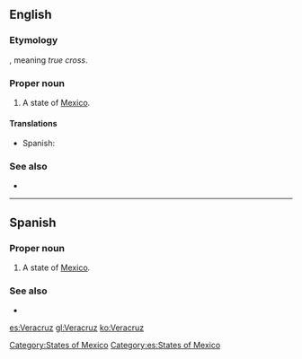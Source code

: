 ==English==

===Etymology===
{{etyl|es}}, meaning ''true cross''.

===Proper noun===
{{en-proper noun}}

# A state of [[Mexico]].

====Translations====
{{trans-top|state of Mexico}}
*Spanish: {{t|es|Veracruz|f}}
{{trans-mid}}
{{trans-bottom}}

===See also===
*{{pedialite}}

[[Category:States of Mexico]]

----

==Spanish==

===Proper noun===
{{es-proper noun|f}}

# A state of [[Mexico]].

===See also===
* {{pedialite|lang=es}}

[[Category:es:States of Mexico]]

[[es:Veracruz]]
[[gl:Veracruz]]
[[ko:Veracruz]]